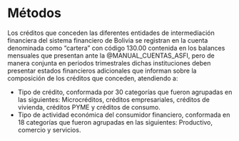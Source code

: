# Métodos {#MarcoTeorico}

Los créditos que conceden las diferentes entidades de intermediación financiera del sistema financiero de Bolivia se registran en la cuenta denominada como “cartera” con código 130.00 contenida en los balances mensuales que presentan ante la @MANUAL_CUENTAS_ASFI, pero de manera conjunta en periodos trimestrales dichas instituciones deben presentar estados financieros adicionales que informan sobre la composición de los créditos que conceden, atendiendo a:

- Tipo de crédito, conformada por 30 categorías que fueron agrupadas en las siguientes: Microcréditos, créditos empresariales, créditos de vivienda, créditos PYME y créditos de consumo.
- Tipo de actividad económica del consumidor financiero, conformada en 18 categorías que fueron agrupadas en las siguientes: Productivo, comercio y servicios.
